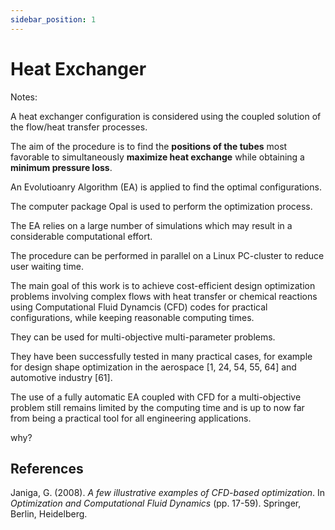 ```yaml
---
sidebar_position: 1
---
```


# Heat Exchanger

Notes:

A heat exchanger configuration is considered using the coupled solution of the flow/heat transfer processes.

The aim of the procedure is to find the **positions of the tubes** most favorable to simultaneously **maximize heat exchange** while obtaining a **minimum pressure loss**.

An Evolutioanry Algorithm (EA) is applied to find the optimal configurations.

The computer package Opal is used to perform the optimization process.

The EA relies on a large number of simulations which may result in a considerable computational effort.

The procedure can be performed in parallel on a Linux PC-cluster to reduce user waiting time.

The main goal of this work is to achieve cost-efficient design optimization problems involving complex flows with heat transfer or chemical reactions using Computational Fluid Dynamcis (CFD) codes for practical configurations, while keeping reasonable computing times.

They can be used for multi-objective multi-parameter problems.

They have been successfully tested in many practical
cases, for example for design shape optimization in the aerospace
[1, 24, 54, 55, 64] and automotive industry [61].

The use of a fully automatic
EA coupled with CFD for a multi-objective problem still remains limited by
the computing time and is up to now far from being a practical tool for all
engineering applications.

why?

## References

Janiga, G. (2008). _A few illustrative examples of CFD-based optimization_. In _Optimization and Computational Fluid Dynamics_ (pp. 17-59). Springer, Berlin, Heidelberg.


<FrillEmbeddedWidget />
